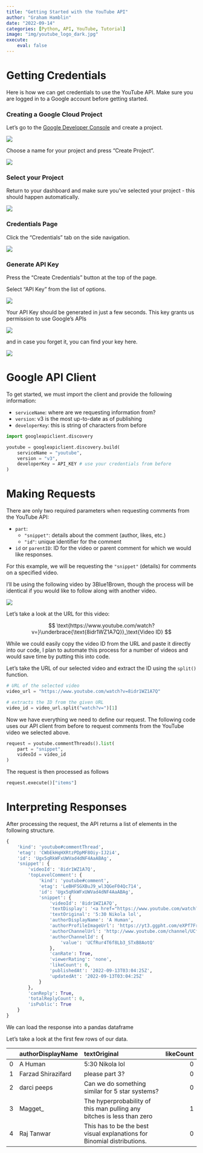 ```yaml
---
title: "Getting Started with the YouTube API"
author: "Graham Hamblin"
date: "2022-09-14"
categories: [Python, API, YouTube, Tutorial]
image: "img/youtube_logo_dark.jpg"
execute:
    eval: false
---
```


# Getting Credentials

Here is how we can get credentials to use the YouTube API.  Make sure you are logged in to a Google account before getting started.

### Creating a Google Cloud Project

Let's go to the [Google Developer Console](https://console.cloud.google.com/apis/dashboard) and create a project.

![](img/developer-console.png)

Choose a name for your project and press "Create Project".

![](img/create-project.png)

### Select your Project

Return to your dashboard and make sure you've selected your project - this should happen automatically.

![](img/project-home.png)

### Credentials Page

Click the "Credentials" tab on the side navigation.

![](img/credentials-home.png)

### Generate API Key

Press the "Create Credentials" button at the top of the page.

Select "API Key" from the list of options.

![](img/credentials-menu.png)

Your API Key should be generated in just a few seconds.  This key grants us permission to use Google's APIs

![](img/api-key-created.png)

and in case you forget it, you can find your key here.

![](img/api-key-reference.png)

# Google API Client

To get started, we must import the client and provide the following information:

- `serviceName`: where are we requesting information from?
- `version`: v3 is the most up-to-date as of publishing
- `developerKey`: this is string of characters from before

```python
import googleapiclient.discovery

youtube = googleapiclient.discovery.build(
    serviceName = "youtube",
    version = "v3", 
    developerKey = API_KEY # use your credentials from before
)
```

# Making Requests

There are only two required parameters when requesting comments from the YouTube API:

- `part`:
    - `"snippet"`: details about the comment (author, likes, etc.)
    - `"id"`: unique identifier for the comment
- `id` or `parentID`: ID for the video or parent comment for which we would like responses.

For this example, we will be requesting the `"snippet"` (details) for comments on a specified video.

I'll be using the following video by 3Blue1Brown, though the process will be identical if you would like to follow along with another video.

<a href="https://www.youtube.com/watch?v=8idr1WZ1A7Q">
    <img style="display: block; 
                margin-left: auto; 
                margin-right: auto;"
         src="img/3B1B-thumbnail.png">
</a>

Let's take a look at the URL for this video:

$$
    \text{https://www.youtube.com/watch?v=}\underbrace{\text{8idr1WZ1A7Q}}_\text{Video ID}
$$

While we could easily copy the video ID from the URL and paste it directly into our code, I plan to automate this process for a number of videos and would save time by putting this into code.

Let's take the URL of our selected video and extract the ID using the `split()` function.

```python
# URL of the selected video
video_url = "https://www.youtube.com/watch?v=8idr1WZ1A7Q"

# extracts the ID from the given URL
video_id = video_url.split("watch?v=")[1]
```

Now we have everything we need to define our request.  The following code uses our API client from before to request comments from the YouTube video we selected above.

```python
request = youtube.commentThreads().list(
    part = "snippet",  
    videoId = video_id
)
```

The request is then processed as follows

```python
request.execute()["items"]
```

# Interpreting Responses

After processing the request, the API returns a list of elements in the following structure.

```python
{
    'kind': 'youtube#commentThread',
    'etag': 'CWbEkHqHXRtzPDpMF8Oiy-IJ2i4',
    'id': 'Ugx5qRkWFxUWVad4dNF4AaABAg',
    'snippet': {
        'videoId': '8idr1WZ1A7Q',
        'topLevelComment': {
            'kind': 'youtube#comment',
            'etag': 'LeBHFSGXBuJ9_wl3QGeF04Qc714',
            'id': 'Ugx5qRkWFxUWVad4dNF4AaABAg',
            'snippet': {
                'videoId': '8idr1WZ1A7Q',
                'textDisplay': '<a href="https://www.youtube.com/watch?v=8idr1WZ1A7Q&amp;t=5m30s">5:30</a> Nikola lol',
                'textOriginal': '5:30 Nikola lol',
                'authorDisplayName': 'A Human',
                'authorProfileImageUrl': 'https://yt3.ggpht.com/eXPf7FrnH0vv0zrcl8foRNtYC3fFb1Kmjb-N528k00lLOk21sNbBBxTsY4q3ZhrvAXGDYt25NjE=s48-c-k-c0x00ffffff-no-rj',
                'authorChannelUrl': 'http://www.youtube.com/channel/UCfRur4T6f8Lb3_STxB8AotQ',
                'authorChannelId': {
                    'value': 'UCfRur4T6f8Lb3_STxB8AotQ'
                },
                'canRate': True,
                'viewerRating': 'none',
                'likeCount': 0,
                'publishedAt': '2022-09-13T03:04:25Z',
                'updatedAt': '2022-09-13T03:04:25Z'
            }
        },
        'canReply': True,
        'totalReplyCount': 0,
        'isPublic': True
    }
}
```

We can load the response into a pandas dataframe 

Let's take a look at the first few rows of our data.

|   | authorDisplayName   | textOriginal                                                            | likeCount |
|--:|:--------------------|:------------------------------------------------------------------------|----------:|
| 0 | A Human             | 5:30 Nikola lol                                                         |         0 |
| 1 | Farzad Shirazifard  | please part 3?                                                          |         0 |
| 2 | darci peeps         | Can we do something similar for 5 star systems?                         |         0 |
| 3 | Magget_             | The hyperprobability of this man pulling any bitches is less than zero  |         1 |
| 4 | Raj Tanwar          | This has to be the best visual explanations for Binomial distributions. |         0 |
